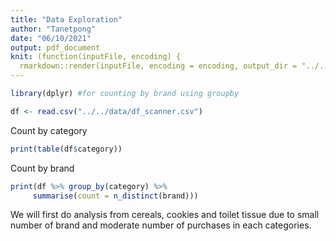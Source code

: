 ```yaml
---
title: "Data Exploration"
author: "Tanetpong"
date: "06/10/2021"
output: pdf_document
knit: (function(inputFile, encoding) {
  rmarkdown::render(inputFile, encoding = encoding, output_dir = "../../gen/dataexplore") })
---
```


```r
library(dplyr) #for counting by brand using groupby
```

```r
df <- read.csv("../../data/df_scanner.csv")
```

Count by category
```r
print(table(df$category))
```

Count by brand
```r
print(df %>% group_by(category) %>%
     summarise(count = n_distinct(brand)))
```

We will first do analysis from cereals, cookies and toilet tissue due to small number of brand and moderate number of purchases in each categories.